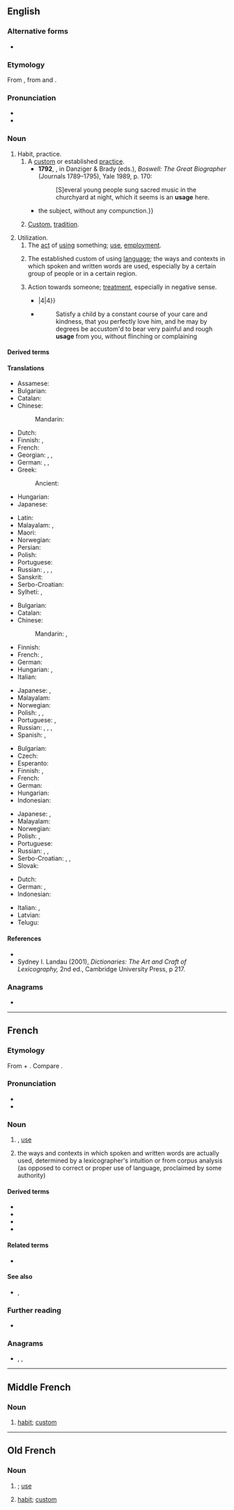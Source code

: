 {{also|usagé}}
==English==
{{wikipedia}}

===Alternative forms===
* {{alter|en|usuage||obsolete}}

===Etymology===
From {{inh|en|enm|usage}}, from {{der|en|xno|-}} and {{der|en|fro|usage}}.

===Pronunciation===
* {{IPA|en|/ˈjuːsɪd͡ʒ/|/ˈjuːzɪd͡ʒ/}}
* {{audio|en|En-us-usage.ogg|Audio (US)}}

===Noun===
{{en-noun|~}}

# Habit, practice.
## A [[custom]] or established [[practice]]. {{defdate|from 14th c.}}
##*'''1792''', {{w|James Boswell}}, in Danziger & Brady (eds.), ''Boswell: The Great Biographer'' (Journals 1789–1795), Yale 1989, p. 170:
##*:[S]everal young people sung sacred music in the churchyard at night, which it seems is an '''usage''' here.
##*{{RQ:Dickens Dombey|passage=Mrs. Wickam, agreeably to the '''usage''' of some ladies in her condition, pursued {{...}} the subject, without any compunction.}}
## {{lb|en|uncountable}} [[custom|Custom]], [[tradition]]. {{defdate|from 14th c.}}
# Utilization.
## The [[act]] of [[using]] something; [[use]], [[employment]]. {{defdate|from 14th c.}}
## {{senseid|en|language}} The established custom of using [[language]]; the ways and contexts in which spoken and written words are used, especially by a certain group of people or in a certain region. {{defdate|from 14th c.}}
## {{lb|en|now|archaic}} Action towards someone; [[treatment]], especially in negative sense. {{defdate|from 16th c.}}
##* {{RQ:Spenser Faerie Queene|passage=Whose sharp provokement them incenst so sore, / That both were bent t'avenge his '''usage''' base {{...}}|4|4}}
##* {{RQ:Locke Education|115}}
##*: Satisfy a child by a constant course of your care and kindness, that you perfectly love him, and he may by degrees be accustom'd to bear very painful and rough '''usage''' from you, without flinching or complaining

====Derived terms====
{{der3|en|usage dictionary|usage guide|usage label|usage lexicography|usage note|usage panel}}

====Translations====
{{trans-top|act of using something; use}}
* Assamese: {{t|as|ব্যৱহাৰ}}
* Bulgarian: {{t+|bg|употреба|f}}
* Catalan: {{t+|ca|ús|m}}
* Chinese:
*: Mandarin: {{t+|cmn|用法|tr=yòngfǎ}}
* Dutch: {{t+|nl|gebruik|n}}
* Finnish: {{t+|fi|käyttö}}, {{t+|fi|käsittely}}
* French: {{t+|fr|usage|m}}
* Georgian: {{t|ka|გამოყენება}}, {{t|ka|სარგებლობა}}, {{t|ka|მოხმარება}}
* German: {{t+|de|Verwendung|f}}, {{t+|de|Benutzung|f}}, {{t+|de|Anwendung|f}}
* Greek:
*: Ancient: {{t|grc|χρῆσις|f}}
* Hungarian: {{t+|hu|használat}}
* Japanese: {{t|ja|使い方|tr=tsukaikata}}
{{trans-mid}}
* Latin: {{t+|la|ūsus|m}}
* Malayalam: {{t+|ml|വിനിയോഗം}}, {{t+|ml|ഉപയോഗം}}
* Maori: {{t|mi|whakamahinga}}
* Norwegian: {{t|no|bruksområde|n}}
* Persian: {{t+|fa|کاربرد|tr=kârbord}}
* Polish: {{t+|pl|użycie|n}}
* Portuguese: {{t+|pt|uso|m}}
* Russian: {{t+|ru|испо́льзование|n}}, {{t+|ru|примене́ние|n}}, {{t+|ru|обраще́ние|n}}, {{t+|ru|употребле́ние|n}}
* Sanskrit: {{t+|sa|विनियोगः}}
* Serbo-Croatian: {{t+|sh|upotreba|f}}
* Sylheti: {{t|syl|ꠛꠦꠛꠀꠞ|tr=beboar}}, {{t|syl|ꠁꠍ꠆ꠔꠦꠝꠣꠟ|tr=istemal}}
{{trans-bottom}}

{{trans-top|habit or accepted practice}}
* Bulgarian: {{t+|bg|обичай|m}}
* Catalan: {{t+|ca|ús|m}}
* Chinese:
*: Mandarin: {{t+|cmn|習慣}}, {{t+|cmn|习惯|tr=xíguàn}}
* Finnish: {{t+|fi|käytäntö}}
* French: {{t+|fr|coutume|f}}, {{t+|fr|usage}}
* German: {{t+|de|Brauch|m}}
* Hungarian: {{t+|hu|szokás}}, {{t+|hu|gyakorlat}}
* Italian: {{t+|it|uso}}
{{trans-mid}}
* Japanese: {{t|ja|使い方|tr=tsukaikata}}, {{t+|ja|習慣|tr=しゅうかん, shūkan}}
* Malayalam: {{t+|ml|ഉപയോഗം}}
* Norwegian: {{t+|no|anvendelse|m}}
* Polish: {{t+|pl|zwyczaj|m}}, {{t+|pl|praktyka|f}}, {{t+|pl|uzus|m}}
* Portuguese: {{t+|pt|emprego|m}}, {{t+|pt|uso}}
* Russian: {{t+|ru|обы́чай|m}}, {{t+|ru|обыкнове́ние|n}}, {{t+|ru|привы́чка|f}}, {{t+|ru|тради́ция|f}}
* Spanish: {{t+|es|uso}}, {{t|es|usanza}}
{{trans-bottom}}

{{trans-top|the way words are spoken or written in a community}}
* Bulgarian: {{t+|bg|употреба|f}}
* Czech: {{t|cs|jazyková praxe|f}}
* Esperanto: {{t|eo|lingvaĵo}}
* Finnish: {{t+|fi|kielenkäyttö}}, {{t+|fi|puhetapa}}
* French: {{t+|fr|usage|m}}
* German: {{t+|de|Gebrauch|m}}
* Hungarian: {{t+|hu|szóhasználat}}
* Indonesian: {{t|id|praktik berbahasa}}
{{trans-mid}}
* Japanese: {{t|ja|使い方|tr=tsukaikata}}, {{t+|ja|用法|tr=yōhō}}
* Malayalam: {{t|ml|ഉപയോഗരീതി}}
* Norwegian: {{t+|no|bruk|m}}
* Polish: {{t|pl|praktyka językowa|f}}, {{t|pl|uzus językowy|m}}
* Portuguese: {{t+|pt|emprego|m}}
* Russian: {{t+|ru|употребле́ние|n}}, {{t|ru|языковая практика|f}}, {{t+|ru|словоупотребление|n}}
* Serbo-Croatian: {{t|sh|jezična uporaba|f}}, {{t|sh|jezična praksa|f}}, {{t|sh|jezična izvedba|f}}
* Slovak: {{t|sk|jazyková prax|f}}
{{trans-bottom}}

{{checktrans-top}}
* Dutch: {{t+check|nl|gebruik}}
* German: {{qualifier|1}} {{t+check|de|Nutzung|f}}, {{qualifier|2,3}} {{t+check|de|Benutzung|f}}
* Indonesian: {{t+check|id|pakai|alt=pemakaian}}
{{trans-mid}}
* Italian: {{t+check|it|uso|m}}, {{t+check|it|utilizzo|m}}
* Latvian: {{t-check|lv|lietojums|m}}
* Telugu: {{t+check|te|వాడుక}}
{{trans-bottom}}

====References====
* {{R:Dictionary of Lexicography}}
* Sydney I. Landau (2001), ''Dictionaries: The Art and Craft of Lexicography,'' 2nd ed., Cambridge University Press, p 217.

===Anagrams===
* {{anagrams|en|a=aegsu|Gause|agues|gause|suage}}

----

==French==

===Etymology===
From {{der|fr|la|ūsus}} + {{af|fr|-age}}. Compare {{der|fr|ML.|usagium}}.

===Pronunciation===
* {{fr-IPA}}
* {{audio|fr|Fr-usage.ogg|audio}}

===Noun===
{{fr-noun|m}}

# {{l|en|usage}}, [[use]]
# {{lb|fr|lexicography}} the ways and contexts in which spoken and written words are actually used, determined by a lexicographer's intuition or from corpus analysis (as opposed to correct or proper use of language, proclaimed by some authority)

====Derived terms====
* {{l|fr|d'usage}}
* {{l|fr|en usage}}
* {{l|fr|faire usage}}
* {{l|fr|hors d'usage}}

====Related terms====
* {{l|fr|usager}}

====See also====
* {{l|fr|descriptif}}, {{l|fr|normatif}}

===Further reading===
* {{R:TLFi}}

===Anagrams===
* {{l|fr|auges}}, {{l|fr|sauge}}, {{l|fr|suage}}

----

==Middle French==

===Noun===
{{frm-noun|m}}

# [[habit]]; [[custom]]

----

==Old French==

===Noun===
{{fro-noun|m}}

# {{l|en|usage}}; [[use]]
# [[habit]]; [[custom]]